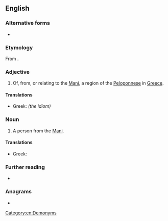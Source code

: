 ==English==

===Alternative forms===
* {{l|en|Maniate}}

===Etymology===
From {{suffix|Mani|iot|lang=en}}.

===Adjective===
{{en-adj|-}}

# Of, from, or relating to the [[Mani]], a region of the [[Peloponnese]] in [[Greece]].

====Translations====
{{trans-top|relating to Mani}}
* Greek: {{t+|el|μανιάτικος}} {{t|el|Μανιάτικα}} ''(the idiom)''
{{trans-mid}}
{{trans-bottom}}

===Noun===
{{en-noun}}

# A person from the [[Mani]].

====Translations====
{{trans-top|person from Mani}}
* Greek: {{t|el|Μανιάτης|m}}
{{trans-mid}}
{{trans-bottom}}

===Further reading===
* {{pedialite|Mani Peninsula}}

===Anagrams===
* {{anagrams|en|a=aimnot|I am not|Minato|manito}}

[[Category:en:Demonyms]]